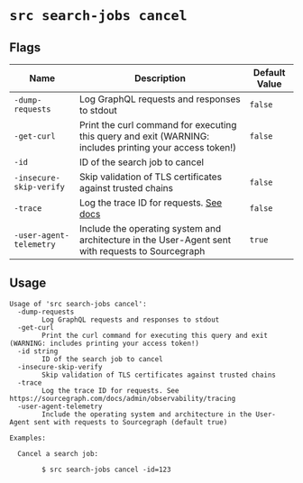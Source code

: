 # `src search-jobs cancel`

## Flags

| Name | Description | Default Value |
|------|-------------|---------------|
| `-dump-requests` | Log GraphQL requests and responses to stdout | `false` |
| `-get-curl` | Print the curl command for executing this query and exit (WARNING: includes printing your access token!) | `false` |
| `-id` | ID of the search job to cancel |  |
| `-insecure-skip-verify` | Skip validation of TLS certificates against trusted chains | `false` |
| `-trace` | Log the trace ID for requests. [See docs](/admin/observability/tracing) | `false` |
| `-user-agent-telemetry` | Include the operating system and architecture in the User-Agent sent with requests to Sourcegraph | `true` |

## Usage

```
Usage of 'src search-jobs cancel':
  -dump-requests
    	Log GraphQL requests and responses to stdout
  -get-curl
    	Print the curl command for executing this query and exit (WARNING: includes printing your access token!)
  -id string
    	ID of the search job to cancel
  -insecure-skip-verify
    	Skip validation of TLS certificates against trusted chains
  -trace
    	Log the trace ID for requests. See https://sourcegraph.com/docs/admin/observability/tracing
  -user-agent-telemetry
    	Include the operating system and architecture in the User-Agent sent with requests to Sourcegraph (default true)

Examples:

  Cancel a search job:

    	$ src search-jobs cancel -id=123
```
